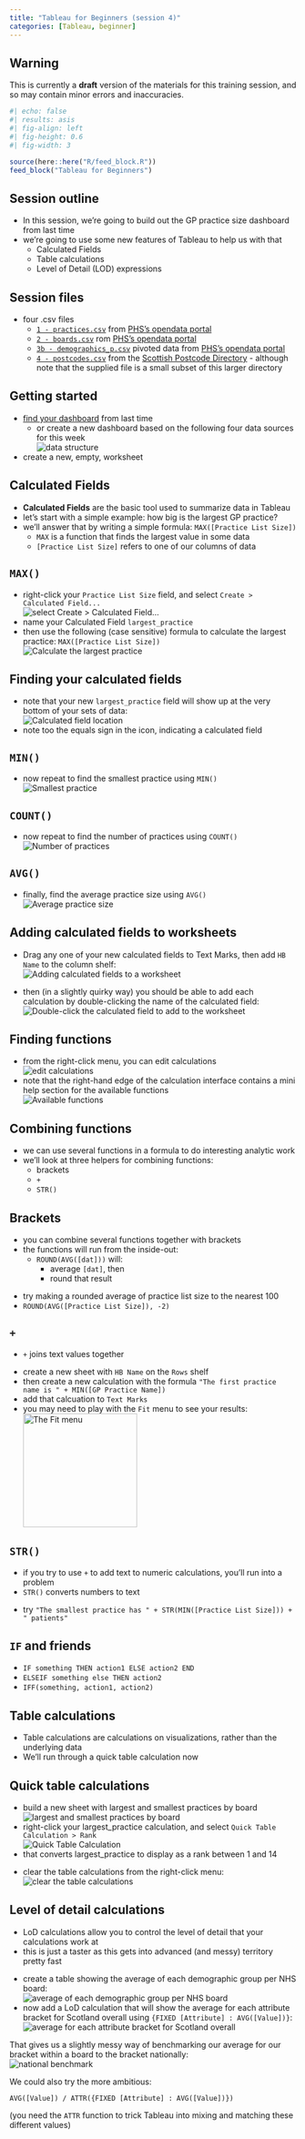 ---
title: "Tableau for Beginners (session 4)"
categories: [Tableau, beginner]
---

::: {.callout-warning collapse="false" appearance="default" icon="true"}
## Warning

This is currently a **draft** version of the materials for this training session, and so may contain minor errors and inaccuracies.
:::

```{r}
#| echo: false
#| results: asis
#| fig-align: left
#| fig-height: 0.6
#| fig-width: 3

source(here::here("R/feed_block.R"))
feed_block("Tableau for Beginners")
```

## Session outline

-   In this session, we’re going to build out the GP practice size dashboard from last time
-   we’re going to use some new features of Tableau to help us with that
    -   Calculated Fields
    -   Table calculations
    -   Level of Detail (LOD) expressions

## Session files

-   four .csv files
    -   [`1 - practices.csv`](data/1%20-%20practices.csv) from [PHS's opendata portal](https://www.opendata.nhs.scot/dataset/gp-practice-contact-details-and-list-sizes)
    -   [`2 - boards.csv`](data/2%20-%20boards.csv) rom [PHS's opendata portal](https://www.opendata.nhs.scot/dataset/geography-codes-and-labels/resource/652ff726-e676-4a20-abda-435b98dd7bdc)
    -   [`3b - demographics_p.csv`](data/3b%20-%20demographics_p.csv) pivoted data from [PHS's opendata portal](https://www.opendata.nhs.scot/dataset/gp-practice-populations)
    -   [`4 - postcodes.csv`](data/4%20-%20postcodes.csv) from the [Scottish Postcode Directory](https://www.nrscotland.gov.uk/statistics-and-data/geography/our-products/scottish-postcode-directory/2024-1) - although note that the supplied file is a small subset of this larger directory


## Getting started

::: {.callout-tip title="Task"}
-   [find your dashboard](https://public.tableau.com/app/profile/brendan.clarke4139/viz/KIND_Tableau_for_beginners_s04/Map) from last time
    -   or create a new dashboard based on the following four data sources for this week </br>![data structure](images/clipboard-2774784522.png)
-   create a new, empty, worksheet
:::

## Calculated Fields

-   **Calculated Fields** are the basic tool used to summarize data in Tableau
-   let's start with a simple example: how big is the largest GP practice?
-   we'll answer that by writing a simple formula: `MAX([Practice List Size])`
    -   `MAX` is a function that finds the largest value in some data
    -   `[Practice List Size]` refers to one of our columns of data

## `MAX()`

::: {.callout-tip title="Task"}
-   right-click your `Practice List Size` field, and select `Create > Calculated Field...` </br>![select Create \> Calculated Field...](images/clipboard-834204544.png)
-   name your Calculated Field `largest_practice`
-   then use the following (case sensitive) formula to calculate the largest practice: `MAX([Practice List Size])` </br> ![Calculate the largest practice](images/clipboard-249424320.png)
:::

## Finding your calculated fields

-   note that your new `largest_practice` field will show up at the very bottom of your sets of data: </br>![Calculated field location](images/clipboard-4047316822.png)
-   note too the equals sign in the icon, indicating a calculated field

## `MIN()`

::: {.callout-tip title="Task"}
-   now repeat to find the smallest practice using `MIN()`</br>![Smallest practice](images/clipboard-1865594794.png)
:::

## `COUNT()`

::: {.callout-tip title="Task"}
-   now repeat to find the number of practices using `COUNT()`</br>![Number of practices](images/clipboard-1199492693.png)
:::

## `AVG()`

::: {.callout-tip title="Task"}
-   finally, find the average practice size using `AVG()`</br>![Average practice size](images/clipboard-3666195275.png)
:::

## Adding calculated fields to worksheets

::: {.callout-tip title="Task"}
-   Drag any one of your new calculated fields to Text Marks, then add `HB Name` to the column shelf: </br>![Adding calculated fields to a worksheet](images/clipboard-1921124157.png)

-   then (in a slightly quirky way) you should be able to add each calculation by double-clicking the name of the calculated field: </br> ![Double-click the calculated field to add to the worksheet](images/clipboard-2599202520.png)
:::

## Finding functions

-   from the right-click menu, you can edit calculations </br>![edit calculations](images/clipboard-2175626557.png)
-   note that the right-hand edge of the calculation interface contains a mini help section for the available functions </br>![Available functions](images/clipboard-612511174.png)

## Combining functions

-   we can use several functions in a formula to do interesting analytic work
-   we'll look at three helpers for combining functions:
    -   brackets
    -   `+`
    -   `STR()`

## Brackets

-   you can combine several functions together with brackets
-   the functions will run from the inside-out:
    -   `ROUND(AVG([dat]))` will:
        -   average `[dat]`, then
        -   round that result
        
::: {.callout-tip title="Task"}
-   try making a rounded average of practice list size to the nearest 100
- `ROUND(AVG([Practice List Size]), -2)`
:::

## `+`

-   `+` joins text values together

::: {.callout-tip title="Task"}

- create a new sheet with `HB Name` on the `Rows` shelf
- then create a new calculation with the formula `"The first practice name is " + MIN([GP Practice Name])`
- add that calcuation to `Text Marks`
- you may need to play with the `Fit` menu to see your results:</br> ![The Fit menu](images/clipboard-2278766619.png){height="200"}

:::



## `STR()`

-   if you try to use `+` to add text to numeric calculations, you'll run into a problem
-   `STR()` converts numbers to text

::: {.callout-tip title="Task"}
-   try `"The smallest practice has " + STR(MIN([Practice List Size])) + " patients"`
:::

## `IF` and friends

+ `IF something THEN action1 ELSE action2 END`
+ `ELSEIF something else THEN action2`
+ `IFF(something, action1, action2)`

## Table calculations

-   Table calculations are calculations on visualizations, rather than the underlying data
-   We'll run through a quick table calculation now

## Quick table calculations

::: {.callout-tip title="Task"}
-   build a new sheet with largest and smallest practices by board </br>![largest and smallest practices by board](images/clipboard-838239548.png)
-   right-click your largest_practice calculation, and select `Quick Table Calculation > Rank` </br>![Quick Table Calculation](images/clipboard-1483597521.png)
-   that converts largest_practice to display as a rank between 1 and 14
:::

-   clear the table calculations from the right-click menu: </br>![clear the table calculations](images/clipboard-3011197319.png)

## Level of detail calculations

-   LoD calculations allow you to control the level of detail that your calculations work at
-   this is just a taster as this gets into advanced (and messy) territory pretty fast

::: {.callout-tip title="Task"}
-   create a table showing the average of each demographic group per NHS board:</br>![average of each demographic group per NHS board](images/clipboard-1829421050.png)
-   now add a LoD calculation that will show the average for each attribute bracket for Scotland overall using `{FIXED [Attribute] : AVG([Value])}`:</br> ![average for each attribute bracket for Scotland overall](images/clipboard-3770245436.png)
:::

That gives us a slightly messy way of benchmarking our average for our bracket within a board to the bracket nationally: </br>![national benchmark](images/clipboard-205489057.png)

We could also try the more ambitious:

`AVG([Value]) / ATTR({FIXED [Attribute] : AVG([Value])})`

(you need the `ATTR` function to trick Tableau into mixing and matching these different values)
